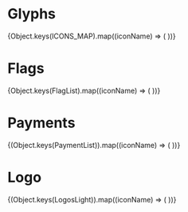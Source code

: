 
<Meta title='Display/Icon/Icons' />

# Glyphs

<ClickUIProvider theme='light'>
  <IconGallery>
    {Object.keys(ICONS_MAP).map((iconName) => (
      <IconItem name={iconName} key={iconName}>
        <Icon name={iconName} />
      </IconItem>
    ))}
  </IconGallery>
</ClickUIProvider>

# Flags

<IconGallery>
  {Object.keys(FlagList).map((iconName) => (
    <IconItem name={iconName} key={iconName}>
      <Icon name={iconName} />
    </IconItem>
  ))}
</IconGallery>

# Payments

<IconGallery>
  {(Object.keys(PaymentList)).map((iconName) => (
    <IconItem name={iconName} key={iconName}>
      <Icon name={iconName} />
    </IconItem>
  ))}
</IconGallery>

# Logo

<ClickUIProvider theme='light'>
  <IconGallery>
    {(Object.keys(LogosLight)).map((iconName) => (
      <IconItem name={iconName} key={iconName}>
        <Icon name={iconName} />
      </IconItem>
    ))}
  </IconGallery>
</ClickUIProvider>
